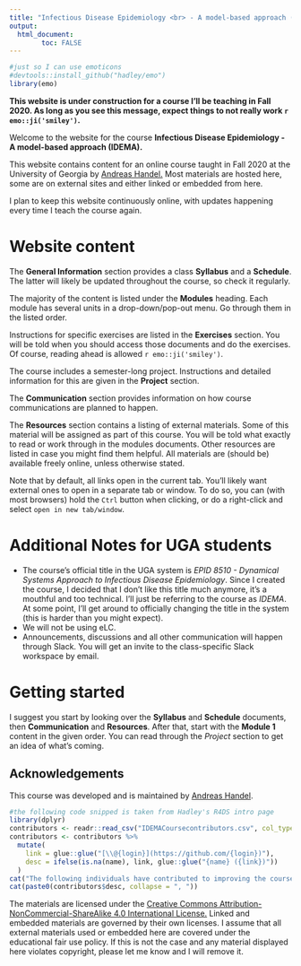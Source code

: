 ---
title: "Infectious Disease Epidemiology <br> - A model-based approach (IDEMA)"
output: 
  html_document:
        toc: FALSE
---

```{r, include = FALSE}
#just so I can use emoticons
#devtools::install_github("hadley/emo")
library(emo)
```

**This website is under construction for a course I'll be teaching in Fall 2020. As long as you see this message, expect things to not really work `r emo::ji('smiley')`.**


Welcome to the website for the course **Infectious Disease Epidemiology - A model-based approach (IDEMA).** 

This website contains content for an online course taught in Fall 2020 at the University of Georgia by [Andreas Handel.](https://www.andreashandel.com/) Most materials are hosted here, some are on external sites and either linked or embedded from here.

I plan to keep this website continuously online, with updates happening every time I teach the course again.


# Website content

The __General Information__ section provides a class __Syllabus__ and a __Schedule__. The latter will likely be updated throughout the course, so check it regularly.

The majority of the content is listed under the __Modules__ heading. Each module has several units in a drop-down/pop-out menu. Go through them in the listed order.

Instructions for specific exercises are listed in the __Exercises__ section. You will be told when you should access those documents and do the exercises. Of course, reading ahead is allowed `r emo::ji('smiley')`.

The course includes a semester-long project. Instructions and detailed information for this are given in the __Project__ section.

The __Communication__ section provides information on how course communications are planned to happen.

The __Resources__ section contains a listing of external materials. Some of this material will be assigned as part of this course. You will be told what exactly to read or work through in the modules documents. Other resources are listed in case you might find them helpful. All materials are (should be) available freely online, unless otherwise stated.

Note that by default, all links open in the current tab. You'll likely want external ones to open in a separate tab or window. To do so, you can (with most browsers) hold the `Ctrl` button when clicking, or do a right-click and select `open in new tab/window`.


# Additional Notes for UGA students

* The course's official title in the UGA system is _EPID 8510 - Dynamical Systems Approach to Infectious Disease Epidemiology_. Since I created the course, I decided that I don't like this title much anymore, it's a mouthful and too technical. I'll just be referring to the course as _IDEMA_. At some point, I'll get around to officially changing the title in the system (this is harder than you might expect). 
* We will not be using eLC.
* Announcements, discussions and all other communication will happen through Slack. You will get an invite to the class-specific Slack workspace by email.



# Getting started

I suggest you start by looking over the __Syllabus__ and __Schedule__ documents, then __Communication__ and __Resources__. After that, start with the __Module 1__ content in the given order. You can read through the _Project_ section to get an idea of what's coming.

## Acknowledgements

This course was developed and is maintained by [Andreas Handel](https://www.andreashandel.com/).

```{r, results = "asis", echo = FALSE, message = FALSE}
#the following code snipped is taken from Hadley's R4DS intro page
library(dplyr)
contributors <- readr::read_csv("IDEMACoursecontributors.csv", col_types = list())
contributors <- contributors %>% 
  mutate(
    link = glue::glue("[\\@{login}](https://github.com/{login})"),
    desc = ifelse(is.na(name), link, glue::glue("{name} ({link})"))
  )
cat("The following individuals have contributed to improving the course:\n")
cat(paste0(contributors$desc, collapse = ", "))
```

The materials are licensed under the [Creative Commons Attribution-NonCommercial-ShareAlike 4.0 International License.](http://creativecommons.org/licenses/by-nc-sa/4.0/) Linked and embedded materials are governed by their own licenses. I assume that all external materials used or embedded here are covered under the educational fair use policy. If this is not the case and any material displayed here violates copyright, please let me know and I will remove it. 


  
